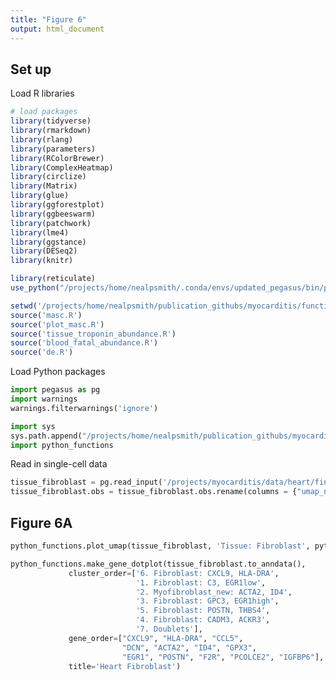 ---
title: "Figure 6"
output: html_document
---

## Set up

Load R libraries
```{r message=FALSE, load_r_libraries}
# load packages
library(tidyverse)
library(rmarkdown)
library(rlang)
library(parameters)
library(RColorBrewer)
library(ComplexHeatmap)
library(circlize)
library(Matrix)
library(glue)
library(ggforestplot)
library(ggbeeswarm)
library(patchwork)
library(lme4)
library(ggstance)
library(DESeq2)
library(knitr)

library(reticulate)
use_python("/projects/home/nealpsmith/.conda/envs/updated_pegasus/bin/python")

setwd('/projects/home/nealpsmith/publication_githubs/myocarditis/functions')
source('masc.R')
source('plot_masc.R')
source('tissue_troponin_abundance.R')
source('blood_fatal_abundance.R')
source('de.R')
```


Load Python packages
```{python load_python_packages}
import pegasus as pg
import warnings
warnings.filterwarnings('ignore')

import sys
sys.path.append("/projects/home/nealpsmith/publication_githubs/myocarditis/functions")
import python_functions
```

Read in single-cell data
```{python results = 'hide', read_data}
tissue_fibroblast = pg.read_input('/projects/myocarditis/data/heart/final_clusters/tissue_fibroblast.zarr')
tissue_fibroblast.obs = tissue_fibroblast.obs.rename(columns = {"umap_numbers" : "umap_number"})

```


## Figure 6A

```{python fig_6a}
python_functions.plot_umap(tissue_fibroblast, 'Tissue: Fibroblast', python_functions.tissue_fibroblast_pal, wspace=0.9, marker_multiplier=6)
```

```{python fig_6b}

python_functions.make_gene_dotplot(tissue_fibroblast.to_anndata(),
             cluster_order=['6. Fibroblast: CXCL9, HLA-DRA',
                            '1. Fibroblast: C3, EGR1low',
                            '2. Myofibroblast_new: ACTA2, ID4',
                            '3. Fibroblast: GPC3, EGR1high',
                            '5. Fibroblast: POSTN, THBS4',
                            '4. Fibroblast: CADM3, ACKR3',
                            '7. Doublets'],
             gene_order=["CXCL9", "HLA-DRA", "CCL5",
                         "DCN", "ACTA2", "ID4", "GPX3",
                         "EGR1", "POSTN", "F2R", "PCOLCE2", "IGFBP6"],
             title='Heart Fibroblast')

```